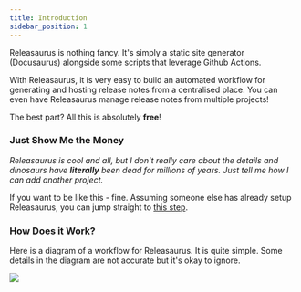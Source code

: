 ```yaml
---
title: Introduction
sidebar_position: 1
---
```


Releasaurus is nothing fancy.
It's simply a static site generator (Docusaurus) alongside some scripts that leverage Github Actions.

With Releasaurus, it is very easy to build an automated workflow for generating and hosting release notes from a centralised place.
You can even have Releasaurus manage release notes from multiple projects!

The best part? All this is absolutely **free**!


### Just Show Me the Money

*Releasaurus is cool and all, but I don't really care about the details and dinosaurs have **literally** been dead for millions of years. Just tell me how I can add another project.*

If you want to be like this - fine. Assuming someone else has already setup Releasaurus, you can jump straight to [this step](Releasaurus/attaching-a-github-repo).

### How Does it Work?

Here is a diagram of a workflow for Releasaurus. It is quite simple. Some details in the diagram are not accurate but it's okay to ignore.

![](https://static.swimlanes.io/fd0ef12c363c0538d50f60630aa7a715.png)
